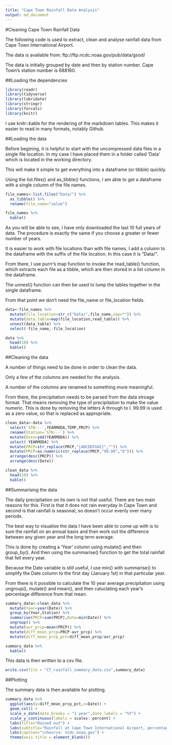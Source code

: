 ```yaml
---
title: "Cape Town Rainfall Data Analysis"
output: md_document
---
```


#Cleaning Cape Town Rainfall Data

The following code is used to extract, clean and analyse rainfall data from Cape Town International Airport.

The data is available from: ftp://ftp.ncdc.noaa.gov/pub/data/gsod/

The data is initially grouped by date and then by station number. Cape Town's station number is 688160.

##Loading the dependencies

```r
library(readr)
library(tidyverse)
library(lubridate)
library(stringr)
library(forcats)
library(knitr)
```

I use knitr::kable for the rendering of the markdown tables. This makes it easier to read in many formats, notably Github.

##Loading the data

Before begining, it is helpful to start with the uncompressed data files in a single file location. In my case I have placed them in a folder called 'Data' which is located in the working directory.

This will make it simple to get everything into a dataframe (or tibble) quickly.

Using the list.files() and as_tibble() functions, I am able to get a dataframe with a single column of the file names.

```r
file_names<-list.files("Data/") %>% 
  as_tibble() %>% 
  rename(file_name="value") 

file_names %>% 
  kable()
```

As you will be able to see, I have only downloaded the last 10 full years of data. The procedure is exactly the same if you choose a greater or fewer number of years.

It is easier to work with file locations than with file names, I add a column to the dataframe with the suffix of the file location. In this case it is "Data/".

From there, I use purrr's map function to invoke the read_table() function, which extracts each file as a tibble, which are then stored in a list column in the dataframe.

The unnest() function can then be used to lump the tables together in the single dataframe.

From that point we don't need the file_name or file_location fields.

```r
data<-file_names %>% 
  mutate(file_location=str_c("Data/",file_name,sep="")) %>% 
  mutate(data_table=map(file_location,read_table)) %>% 
  unnest(data_table) %>% 
  select(-file_name,-file_location)

data %>% 
  head(10) %>% 
  kable()
```

##Cleaning the data

A number of things need to be done in order to clean the data.

Only a few of the columns are needed for the analysis.

A number of the columns are renamed to something more meaningful.

From there, the precipitation needs to be parsed from the data stroage format. That means removing the type of precipitation to make the value numeric. This is done by removing the letters A through to I. 99.99 is used as a zero value, so that is replaced as appropriate.

```r
clean_data<-data %>% 
  select(`STN---`,YEARMODA,TEMP,PRCP) %>% 
  rename(Station=`STN---`) %>% 
  mutate(Date=ymd(YEARMODA)) %>% 
  select(-YEARMODA) %>% 
  mutate(PRCP=str_replace(PRCP,"[ABCDEFGHI]","")) %>% 
  mutate(PRCP=as.numeric(str_replace(PRCP,"99.99","0"))) %>% 
  arrange(desc(PRCP)) %>% 
  arrange(desc(Date))

clean_data %>% 
  head(10) %>% 
  kable()
```

##Summarising the data

The daily precipitation on its own is not that useful. There are two main reasons for this. First is that it does not rain everyday in Cape Town and second is that rainfall is seasonal, so doesn't occur evenly over many periods.

The best way to visualise the data I have been able to come up with is to sum the rainfall on an annual basis and then work out the difference between any given year and the long term average.

This is done by creating a 'Year' column using mutate() and then group_by(). And then using the summarise() function to get the total rainfall that fell every year.

Because the Date variable is still useful, I use min() with summarise() to simplify the Date column to the first day (January 1st) in that particular year.

From there is it possible to calculate the 10 year average precipitation using ungroup(), mutate() and mean(), and then caluclating each year's percentage difference from that mean.

```r
summary_data<-clean_data %>% 
  mutate(Year=year(Date)) %>% 
  group_by(Year,Station) %>% 
  summarise(PRCP=sum(PRCP),Date=min(Date)) %>% 
  ungroup() %>%
  mutate(avr_prcp=mean(PRCP)) %>% 
  mutate(diff_mean_prcp=PRCP-avr_prcp) %>% 
  mutate(diff_mean_prcp_pct=diff_mean_prcp/avr_prcp)

summary_data %>% 
  kable()
```

This data is then written to a csv file.

```r
write.csv(file = "CT_rainfall_summary_data.csv",summary_data)
```


##Plotting

The summary data is then available for plotting.

```r
summary_data %>% 
  ggplot(aes(y=diff_mean_prcp_pct,x=Date)) +
  geom_col() +
  scale_x_date(date_breaks = "1 year",date_labels = "%Y") +
  scale_y_continuous(labels = scales::percent) +
  labs(title="Rained out") +
  labs(subtitle="Rainfall at Cape Town International Airport, percentage difference from ten year average") +
  labs(caption="\nSource: ncdc.noaa.gov") +
  theme(axis.title = element_blank()) 
```


